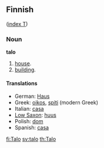 ==Finnish==
([[Wiktionary:Finnish_index_t|index T]])

===Noun===
'''talo'''
# [[house]].
# [[building]].

====Translations====
*German: [[Haus]]
*Greek: [[oikos]], [[spiti]] (modern Greek)
*Italian: [[casa]]
*[[Low Saxon]]: [[huus]]
*Polish: [[dom]]
*Spanish: [[casa]]

[[fi:Talo]]
[[sv:talo]]
[[th:Talo]]